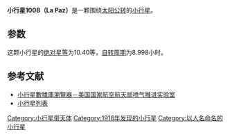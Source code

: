 {{Infobox planet
| bgcolour = #FFFFC0
| name = 1008 La Paz
| symbol = 
| image = 
| caption = 
| discovery = yes
| discovery_ref = 
| discoverer = [[M._Wolf|M. Wolf]]
| discovery_site = [[王座山天文台|海德堡]] 
| discovered = 1923年10月31日
| designations = yes
| mp_name = 
| named_after = 
| alt_names = 1923 PD
| mp_category = [[小行星帶|主帶]]
| orbit_ref = <ref>[http://ssd.jpl.nasa.gov/sbdb.cgi?sstr=1008 1008 La Paz (1923 PD)]</ref>
| epoch = 2013年6月20日
| aphelion = {{convert|3.336321864318154|AU|km|3|abbr=on|lk=out}}
| perihelion = {{convert|2.844958651817544|AU|km|3|abbr=on}}
| semimajor = {{convert|3.090640258067849|AU|km|3|abbr=on}}
| eccentricity = 0.07949213940670541
| period = 1984.591435709033 [[日|日]]<br />5.43[[儒略年|儒略年]]
| avg_speed = 
| inclination = 8.938807874085645°
| asc_node = 20.57828785073744°
| mean_anomaly = 140.5994823100475°
| arg_peri = 15.15055482649094
| satellites = 
| physical_characteristics = yes
| dimensions = 
| mass = 
| density = 
| surface_grav = 
| escape_velocity = 
| sidereal_day = 
| axial_tilt = 
| pole_ecliptic_lat = 
| pole_ecliptic_lon = 
| albedo = 
| temperatures= 
| temp_name1 = 
| mean_temp_1 = 
| max_temp_1 = 
| temp_name2 = 
| max_temp_2 = 
| spectral_type = 
| abs_magnitude = 10.40
}}

'''小行星1008（La Paz）'''是一颗围绕[[太阳|太阳]][[公转|公转]]的[[小行星|小行星]]。

==参数==
这颗小行星的[[绝对星等|绝对星等]]为10.40等，[[自转周期|自转周期]]为8.998小时。

==参考文献==
{{reflist}}

*[http://ssd.jpl.nasa.gov/sbdb.cgi#top 小行星數據庫瀏覽器－美国国家航空航天局喷气推进实验室] {{Wayback|url=http://ssd.jpl.nasa.gov/sbdb.cgi#top |date=20100929043420 }}
*[http://cfa-www.harvard.edu/iau/lists/NumberedMPs.txt 小行星列表] {{Wayback|url=http://cfa-www.harvard.edu/iau/lists/NumberedMPs.txt |date=20080517010638 }}

{{Minor Planet Number|[[小行星1007|小行星1007]]|[[小行星1009|小行星1009]]}}
{{小天体}}

[[Category:小行星带天体|Category:小行星带天体]]
[[Category:1918年发现的小行星|Category:1918年发现的小行星]]
[[Category:以人名命名的小行星|Category:以人名命名的小行星]]
